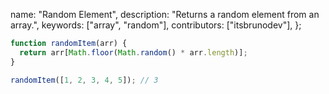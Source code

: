   name: "Random Element",
  description: "Returns a random element from an array.",
  keywords: ["array", "random"],
  contributors: ["itsbrunodev"],
};

```js
function randomItem(arr) {
  return arr[Math.floor(Math.random() * arr.length)];
}
```

```js
randomItem([1, 2, 3, 4, 5]); // 3
```
